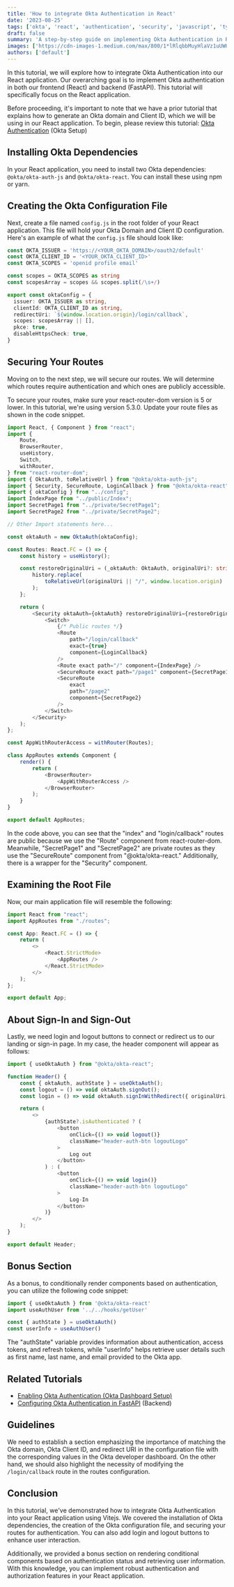 ```yaml
---
title: 'How to integrate Okta Authentication in React'
date: '2023-08-25'
tags: ['okta', 'react', 'authentication', 'security', 'javascript', 'typescript']
draft: false
summary: 'A step-by-step guide on implementing Okta Authentication in React applications, including route protection, configuration setup, and user authentication management.'
images: ['https://cdn-images-1.medium.com/max/800/1*lRlqbbMuyHlaVz1uUWHEeg.jpeg']
authors: ['default']
---
```


In this tutorial, we will explore how to integrate Okta Authentication into our React application. Our overarching goal is to implement Okta authentication in both our frontend (React) and backend (FastAPI). This tutorial will specifically focus on the React application.

Before proceeding, it's important to note that we have a prior tutorial that explains how to generate an Okta domain and Client ID, which we will be using in our React application. To begin, please review this tutorial: [Okta Authentication](https://ysraz.medium.com/enabling-okta-authentication-in-react-and-fastapi-58f629d88f9d) (Okta Setup)

## Installing Okta Dependencies

In your React application, you need to install two Okta dependencies: `@okta/okta-auth-js` and `@okta/okta-react`. You can install these using npm or yarn.

## Creating the Okta Configuration File

Next, create a file named `config.js` in the root folder of your React application. This file will hold your Okta Domain and Client ID configuration. Here's an example of what the `config.js` file should look like:

```typescript
const OKTA_ISSUER = 'https://<YOUR_OKTA_DOMAIN>/oauth2/default'
const OKTA_CLIENT_ID = '<YOUR_OKTA_CLIENT_ID>'
const OKTA_SCOPES = 'openid profile email'

const scopes = OKTA_SCOPES as string
const scopesArray = scopes && scopes.split(/\s+/)

export const oktaConfig = {
  issuer: OKTA_ISSUER as string,
  clientId: OKTA_CLIENT_ID as string,
  redirectUri: `${window.location.origin}/login/callback`,
  scopes: scopesArray || [],
  pkce: true,
  disableHttpsCheck: true,
}
```

## Securing Your Routes

Moving on to the next step, we will secure our routes. We will determine which routes require authentication and which ones are publicly accessible.

To secure your routes, make sure your react-router-dom version is 5 or lower. In this tutorial, we're using version 5.3.0. Update your route files as shown in the code snippet.

```typescript
import React, { Component } from "react";
import {
    Route,
    BrowserRouter,
    useHistory,
    Switch,
    withRouter,
} from "react-router-dom";
import { OktaAuth, toRelativeUrl } from "@okta/okta-auth-js";
import { Security, SecureRoute, LoginCallback } from "@okta/okta-react";
import { oktaConfig } from "../config";
import IndexPage from "../public/Index";
import SecretPage1 from "../private/SecretPage1";
import SecretPage2 from "../private/SecretPage2";

// Other Import statements here...

const oktaAuth = new OktaAuth(oktaConfig);

const Routes: React.FC = () => {
    const history = useHistory();

    const restoreOriginalUri = (_oktaAuth: OktaAuth, originalUri?: string) => {
        history.replace(
            toRelativeUrl(originalUri || "/", window.location.origin)
        );
    };

    return (
        <Security oktaAuth={oktaAuth} restoreOriginalUri={restoreOriginalUri}>
            <Switch>
                {/* Public routes */}
                <Route
                    path="/login/callback"
                    exact={true}
                    component={LoginCallback}
                />
                <Route exact path="/" component={IndexPage} />
                <SecureRoute exact path="/page1" component={SecretPage1} />
                <SecureRoute
                    exact
                    path="/page2"
                    component={SecretPage2}
                />
            </Switch>
        </Security>
    );
};

const AppWithRouterAccess = withRouter(Routes);

class AppRoutes extends Component {
    render() {
        return (
            <BrowserRouter>
                <AppWithRouterAccess />
            </BrowserRouter>
        );
    }
}

export default AppRoutes;
```

In the code above, you can see that the "index" and "login/callback" routes are public because we use the "Route" component from react-router-dom. Meanwhile, "SecretPage1" and "SecretPage2" are private routes as they use the "SecureRoute" component from "@okta/okta-react." Additionally, there is a wrapper for the "Security" component.

## Examining the Root File

Now, our main application file will resemble the following:

```typescript
import React from "react";
import AppRoutes from "./routes";

const App: React.FC = () => {
    return (
        <>
            <React.StrictMode>
                <AppRoutes />
            </React.StrictMode>
        </>
    );
};

export default App;
```

## About Sign-In and Sign-Out

Lastly, we need login and logout buttons to connect or redirect us to our landing or sign-in page. In my case, the header component will appear as follows:

```typescript
import { useOktaAuth } from "@okta/okta-react";

function Header() {
    const { oktaAuth, authState } = useOktaAuth();
    const logout = () => void oktaAuth.signOut();
    const login = () => void oktaAuth.signInWithRedirect({ originalUri: "/" });

    return (
        <>
            {authState?.isAuthenticated ? (
                <button
                    onClick={() => void logout()}
                    className="header-auth-btn logoutLogo"
                >
                    Log out
                </button>
            ) : (
                <button
                    onClick={() => void login()}
                    className="header-auth-btn logoutLogo"
                >
                    Log-In
                </button>
            )}
        </>
    );
}

export default Header;
```

## Bonus Section

As a bonus, to conditionally render components based on authentication, you can utilize the following code snippet:

```typescript
import { useOktaAuth } from '@okta/okta-react'
import useAuthUser from '../../hooks/getUser'

const { authState } = useOktaAuth()
const userInfo = useAuthUser()
```

The "authState" variable provides information about authentication, access tokens, and refresh tokens, while "userInfo" helps retrieve user details such as first name, last name, and email provided to the Okta app.

## Related Tutorials

- [Enabling Okta Authentication (Okta Dashboard Setup)](https://ysraz.medium.com/enabling-okta-authentication-in-react-and-fastapi-58f629d88f9d)
- [Configuring Okta Authentication in FastAPI](https://ysraz.medium.com/configuring-okta-authentication-in-fastapi-c9c8c5976061) (Backend)

## Guidelines

We need to establish a section emphasizing the importance of matching the Okta domain, Okta Client ID, and redirect URI in the configuration file with the corresponding values in the Okta developer dashboard. On the other hand, we should also highlight the necessity of modifying the `/login/callback` route in the routes configuration.

## Conclusion

In this tutorial, we've demonstrated how to integrate Okta Authentication into your React application using Vitejs. We covered the installation of Okta dependencies, the creation of the Okta configuration file, and securing your routes for authentication. You can also add login and logout buttons to enhance user interaction.

Additionally, we provided a bonus section on rendering conditional components based on authentication status and retrieving user information. With this knowledge, you can implement robust authentication and authorization features in your React application.
